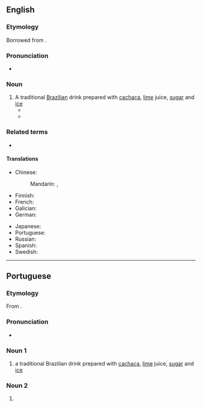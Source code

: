 {{also|Caipirinha}}
==English==
{{wikipedia}}

===Etymology===
Borrowed from {{bor|en|pt|caipirinha}}.

===Pronunciation===
* {{IPA|/ˌkaɪ.pɪˈɹiː.njə/|lang=en}}

===Noun===
{{en-noun}}

# A traditional [[Brazilian]] drink prepared with [[cachaça]], [[lime]] juice, [[sugar]] and [[ice]]
#* {{quote-journal|date=September 20, 2007|author=Eric Wilson|title=Blame It on Rio and Gisele|work=New York Times|url=http://www.nytimes.com/2007/09/20/fashion/shows/20ROW.html
|passage=They thought of, I don’t know, monkeys and '''caipirinhas''' and samba.”}}
#* {{RQ:LstWkTnt|3|20|Journalism|Oh, no! Oh, no! Aunt Hoda got into the '''caipirinha''' supply. Everybody, watch yourself, she gets grabby.}}

===Related terms===
* {{l|en|caipiroska}}

====Translations====
{{trans-top|a traditional Brazilian drink}}
* Chinese:
*: Mandarin: {{t|cmn|凱匹林納雞尾酒|sc=Hani}}, {{t|cmn|凯匹林纳鸡尾酒|tr=kǎipǐlínnà jīwěijiǔ|sc=Hani}}
* Finnish: {{t|fi|caipirinha}}
* French: {{t+|fr|caïpirinha|f}}
* Galician: {{t+|gl|caipiriña|f}}
* German: {{t+|de|Caipirinha|m}}
{{trans-mid}}
* Japanese: {{t-needed|ja}}
* Portuguese: {{t+|pt|caipirinha|f}}
* Russian: {{t+|ru|кайпири́нья|f}}
* Spanish: {{t|es|caipiriña|f}}
* Swedish: {{t|sv|caipirinha}}
{{trans-bottom}}

----

==Portuguese==

===Etymology===
From {{af|pt|caipira|t1=hillbilly|-inho|alt2=-inha}}.

===Pronunciation===
* {{IPA|/kaj.pi.ˈɾi.ɲɐ/|lang=pt}}

===Noun 1===
{{pt-noun|f}}

# a traditional Brazilian drink prepared with [[cachaça]], [[lime]] juice, [[sugar]] and [[ice]]

===Noun 2===
{{pt-noun|m-f}}

# {{diminutive of|caipira|lang=pt}}